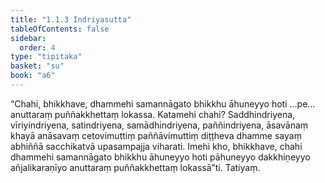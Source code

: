 ```yaml
---
title: "1.1.3 Indriyasutta"
tableOfContents: false
sidebar:
  order: 4
type: "tipitaka"
basket: "su"
book: "a6"
---
```



<DynamicBreadcrumb />

<Division number="3" book="a6" bookNo="16" page="249">

<Paragraph number="14" book="a6">
“Chahi, bhikkhave, dhammehi samannāgato bhikkhu āhuneyyo hoti …pe…  anuttaraṃ puññakkhettaṃ lokassa. Katamehi chahi? Saddhindriyena, vīriyindriyena, satindriyena, samādhindriyena, paññindriyena, āsavānaṃ khayā anāsavaṃ cetovimuttiṃ paññāvimuttiṃ diṭṭheva dhamme sayaṃ abhiññā sacchikatvā upasampajja viharati. Imehi kho, bhikkhave, chahi dhammehi samannāgato bhikkhu āhuneyyo hoti pāhuneyyo dakkhiṇeyyo añjalikaraṇīyo anuttaraṃ puññakkhettaṃ lokassā”ti.

</Paragraph>
</Division>

<Paragraph number="15" type="center" book="a6">
Tatiyaṃ.
</Paragraph>